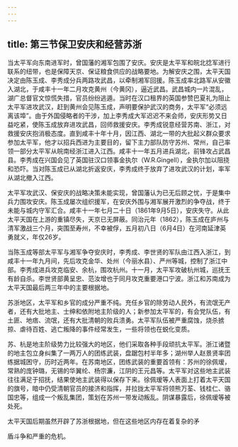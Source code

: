 ```yaml
---
---
---
```

title: 第三节保卫安庆和经营苏浙
---



当太平军向东南进军时，曾国藩的湘军包围了安庆。安庆是太平军和皖北捻军进行联系的纽带，也是保障天京、保证粮食供应的战略要地。为解安庆之围，太平天国决定由陈玉成、李秀成分兵两路攻武昌，以牵制湘军回援。陈玉成率北路军从安徽入湖北，于咸丰十一年二月攻克黄州（今黄冈），逼近武昌。武昌城内一片混乱，湖广总督官文惊慌失措，官员纷纷逃遁。当时在汉口租界的英国参赞巴夏礼为阻止太平军进攻武汉，赶到黄州会见陈玉成，声明要保护武汉的商务，太平军“必须远离该埠”。由于外国侵略者的干涉，加上李秀成大军迟迟不来会师，安庆形势又日益吃紧，使陈玉成放弃进攻武昌，回师救援安庆。李秀成锐意经营苏南、浙江，对救援安庆抱消极态度。直到咸丰十年十月，因江西、湖北一带的大批起义群众要求参加太平军，他才以招兵西进为主要目的，留下主力部队防守苏州、常州，自己率领一部分太平军从皖南经浙江进入江西。咸丰十一年五月进兵湖北，前锋攻占武昌县。李秀成在兴国会见了英国驻汉口领事金执尔（W.R.Gingell），金执尔加以阻挠和恐吓。当对陈玉成已从湖北折返安庆，李秀成终于放弃了进攻武汉的计划，率军从湖北撤入江西。

太平军攻武汉、保安庆的战略决策未能实现，曾国藩认为已无后顾之忧，于是集中兵力围攻安庆。陈玉成屡次组织援军，在安庆外围与湘军展开激烈的争夺战，终于未能与城内守军汇合。咸丰十一年七月二十日（1861年9月5日），安庆失守。从此太平天国在上游的重镇尽失，天京已无屏蔽。同治元年（1862），陈玉成在庐州与清军激战三个月，突围至寿州，不幸被俘，五月初八日（6月4日）在河南延津英勇就义，年仅26岁。

当陈玉成等部太平军与湘军争夺安庆时，李秀成、李世贤的军队由江西入浙江，到咸丰十一年九月间，先后攻克金华、处州（今丽水县）、严州等城，控制了浙江中部。李秀成进兵攻克临安、余杭，围攻杭州。十一月，太平军攻破杭州城，巡抚王有龄自杀。李世贤部黄呈忠、范汝增也于同月攻克重要港口宁波。浙江和苏南成为太平天国最后两三年中的主要根据地。

苏浙地区，太平军和乡官的成分严重不纯。充任乡官的除劳动人民外，有流氓无产者，还有大批地主、士绅和依附地主阶级的人；新参加太平军的，有会党队伍，有土匪、地痞、流氓，还有大批清朝的败兵溃勇。太平军队伍被严重腐蚀，烧杀掳掠、虐待百姓、逃亡叛降的事件经常发生，一些将领也在蜕化变质。

苏、杭是地主阶级势力比较强大的地区，他们采取各种手段顽抗太平军。浙江诸暨的地主包立身纠集了一两万人的团练武装，盘踞包村半年多；湖州举人赵景贤率团练据城困守，历时近两年。在苏南地区，团练武装的重要首领有：苏州的徐佩瑷，常熟的庞钟璐，无锡的华翼纶、杨宗濂，江阴的王元昌等。太平军对这些地主武装往往满足于招抚，结果使地主武装得以保存下来。徐佩瑷等人表面上打着太平天国的旗号，暗中仍受清朝官员的接济和指挥，并拉拢太平军将领熊万荃、钱桂仁、骆国忠等，组成一个叛乱集团，策划在苏州一带发动叛乱。阴谋暴露后，徐佩瑷等被处死。

太平天国后期虽然开辟了苏浙根据地，但在这些地区内存在着复杂的矛

盾斗争和严重的危机。
